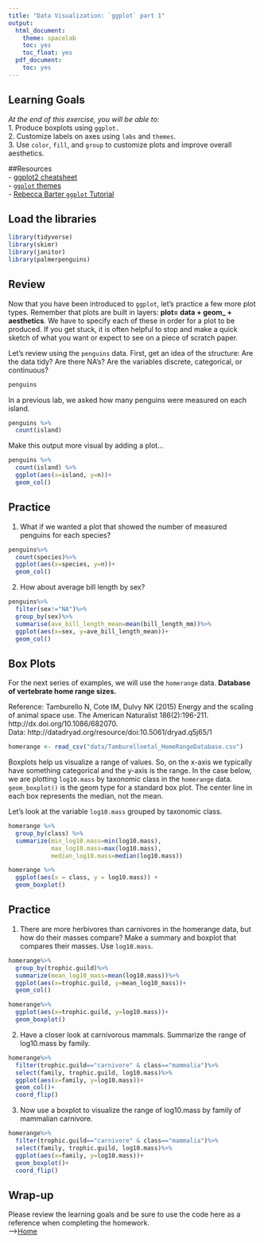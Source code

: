 ```yaml
---
title: "Data Visualization: `ggplot` part 1"
output:
  html_document:
    theme: spacelab
    toc: yes
    toc_float: yes
  pdf_document:
    toc: yes
---
```


## Learning Goals
*At the end of this exercise, you will be able to:*    
1. Produce boxplots using `ggplot.`  
2. Customize labels on axes using `labs` and `themes`.  
3. Use `color`, `fill`, and `group` to customize plots and improve overall aesthetics.  

##Resources  
- [ggplot2 cheatsheet](https://www.rstudio.com/wp-content/uploads/2015/03/ggplot2-cheatsheet.pdf)  
- [`ggplot` themes](https://ggplot2.tidyverse.org/reference/ggtheme.html)  
- [Rebecca Barter `ggplot` Tutorial](http://www.rebeccabarter.com/blog/2017-11-17-ggplot2_tutorial/)  

## Load the libraries
```r
library(tidyverse)
library(skimr)
library(janitor)
library(palmerpenguins)
```

## Review
Now that you have been introduced to `ggplot`, let's practice a few more plot types. Remember that plots are built in layers: **plot= data + geom_ + aesthetics**. We have to specify each of these in order for a plot to be produced. If you get stuck, it is often helpful to stop and make a quick sketch of what you want or expect to see on a piece of scratch paper.  

Let's review using the `penguins` data. First, get an idea of the structure: Are the data tidy? Are there NA's? Are the variables discrete, categorical, or continuous?
```r
penguins
```

In a previous lab, we asked how many penguins were measured on each island.
```r
penguins %>% 
  count(island)
```

Make this output more visual by adding a plot...
```r
penguins %>% 
  count(island) %>% 
  ggplot(aes(x=island, y=n))+
  geom_col()
```

## Practice
1. What if we wanted a plot that showed the number of measured penguins for each species?
```r
penguins%>%
  count(species)%>%
  ggplot(aes(x=species, y=n))+
  geom_col()
```

2. How about average bill length by sex?
```r
penguins%>%
  filter(sex!="NA")%>%
  group_by(sex)%>%
  summarise(ave_bill_length_mean=mean(bill_length_mm))%>%
  ggplot(aes(x=sex, y=ave_bill_length_mean))+
  geom_col()
```

## Box Plots
For the next series of examples, we will use the `homerange` data.  **Database of vertebrate home range sizes.**   

Reference: Tamburello N, Cote IM, Dulvy NK (2015) Energy and the scaling of animal space use. The American Naturalist 186(2):196-211. http://dx.doi.org/10.1086/682070.  
Data: http://datadryad.org/resource/doi:10.5061/dryad.q5j65/1  

```r
homerange <- read_csv("data/Tamburelloetal_HomeRangeDatabase.csv")
```

Boxplots help us visualize a range of values. So, on the x-axis we typically have something categorical and the y-axis is the range. In the case below, we are plotting `log10.mass` by taxonomic class in the `homerange` data. `geom_boxplot()` is the geom type for a standard box plot. The center line in each box represents the median, not the mean.

Let's look at the variable `log10.mass` grouped by taxonomic class.
```r
homerange %>% 
  group_by(class) %>% 
  summarize(min_log10.mass=min(log10.mass),
            max_log10.mass=max(log10.mass),
            median_log10.mass=median(log10.mass))
```

```r
homerange %>% 
  ggplot(aes(x = class, y = log10.mass)) +
  geom_boxplot()
```

## Practice
1. There are more herbivores than carnivores in the homerange data, but how do their masses compare? Make a summary and boxplot that compares their masses. Use `log10.mass`.
```r
homerange%>%
  group_by(trophic.guild)%>%
  summarize(mean_log10_mass=mean(log10.mass))%>%
  ggplot(aes(x=trophic.guild, y=mean_log10_mass))+
  geom_col()
```

```r
homerange%>%
  ggplot(aes(x=trophic.guild, y=log10.mass))+
  geom_boxplot()
```


2. Have a closer look at carnivorous mammals. Summarize the range of log10.mass by family.
```r
homerange%>%
  filter(trophic.guild=="carnivore" & class=="mammalia")%>%
  select(family, trophic.guild, log10.mass)%>%
  ggplot(aes(x=family, y=log10.mass))+
  geom_col()+
  coord_flip()
```

3. Now use a boxplot to visualize the range of log10.mass by family of mammalian carnivore.
```r
homerange%>%
  filter(trophic.guild=="carnivore" & class=="mammalia")%>%
  select(family, trophic.guild, log10.mass)%>%
  ggplot(aes(x=family, y=log10.mass))+
  geom_boxplot()+
  coord_flip()
```

## Wrap-up  
Please review the learning goals and be sure to use the code here as a reference when completing the homework.  
-->[Home](https://jmledford3115.github.io/datascibiol/)